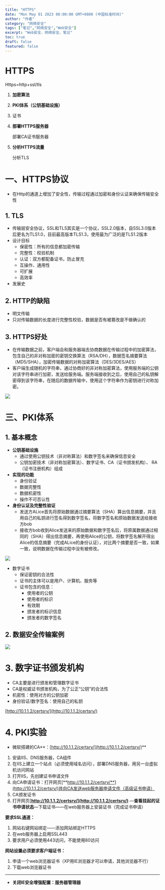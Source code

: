 ```yaml
---
title: "HTTPS"
date: "Mon May 01 2023 08:00:00 GMT+0800 (中国标准时间)"
author: "作者"
category: "网络安全"
tags: ["笔记","网络安全","Web安全"]
excerpt: "Web安全、网络安全、笔记"
toc: true
draft: false
featured: false
---
```



# HTTPS

Https=http+ssl/tls

1. **加密算法**
2. **PKI体系（公钥基础设施）**
3. 证书
4. **部署HTTPS服务器**
   
    部署CA证书服务器
    
5. **分析HTTPS流量**
   
    分析TLS
    

# 一、HTTPS协议

- 在Http的通道上增加了安全性，传输过程通过加密和身份认证来确保传输安全性

## 1. TLS

- 传输层安全协议，SSL和TLS其实是一个协议，SSL2.0版本，自SSL3.0版本后更名为TLS1.0，目前最高版本TLS1.3，使用最为广泛的是TLS1.2版本
- 设计目标
    - 保密性：所有的信息都加密传输
    - 完整性：校验机制
    - 认证：双方都配备证书，防止冒充
    - 互操作、通用性
    - 可扩展
    - 高效率
- 发展史

## 2. HTTP的缺陷

- 明文传输
- 只对传输数据的长度进行完整性校验，数据是否有被篡改是不做确认的

## 3. HTTPS好处

- 在传输数据之前，客户端会和服务器端去协商数据在传输过程中的加密算法，包含自己的非对称加密的密钥交换算法（RSA/DH），数据签名摘要算法（MD5/SHA），加密传输数据的对称加密算法（DES/3DES/AES）
- 客户端生成随机的字符串，通过协商好的非对称加密算法，使用服务端的公钥对该字符串进行加密，发送给服务端。服务端接收到之后，使用自己的私钥解密得到该字符串，在随后的数据传输中，使用这个字符串作为密钥进行对称加密。

![](https://cdn.jsdelivr.net/gh/yy0691/img-bed@main/Net_Safe_Notion/Untitled%2068.png)

# 三、PKI体系

## 1. 基本概念

- **公钥基础设施**
    - 通过使用公钥技术（非对称算法）和数字签名来确保信息安全
    - 公钥加密技术（非对称加密算法）、数字证书、CA（证书颁发机构）、 RA（证书注册机构）组成
- **实现的功能**
    - 身份验证
    - 数据完整性
    - 数据机密性
    - 操作不可否认性
- **身份认证及完整性验证**
    - 发送方ALice首先将原始数据通过摘要算法（SHA）算出信息摘要，并且用自己的私钥进行签名得到数字签名，将数字签名和原始数据发送给接收方bob
    - 接收方bob收到Alice发送来的原始数据和数字签名后，将原属数据通过相同的（SHA）得出信息摘要，再使用Alice的公钥，将数字签名解开得出Alice的信息摘要（完成ALice的身份认证），对比两个摘要是否一致，如果一致，说明数据在传输过程中没有被修改。

![](https://cdn.jsdelivr.net/gh/yy0691/img-bed@main/Net_Safe_Notion/Untitled%2069.png)

- 数字证书
    - 保证密钥的合法性
    - 证书的主体可以是用户、计算机、服务等
    - 证书包含的信息：
        - 使用者的公钥
        - 使用者的标识
        - 有效期
        - 颁发者的标识信息
        - 颁发者的数字签名

## 2. 数据安全传输案例

![](https://cdn.jsdelivr.net/gh/yy0691/img-bed@main/Net_Safe_Notion/Untitled%2070.png)

# 3. 数字证书颁发机构

- CA主要是进行颁发和管理数字证书
- CA是权威证书颁发机构，为了公正“公钥”的合法性
- 机密性：使用对方的公钥加密
- 身份验证/数字签名：使用自己的私钥

[http://10.1.1.2/certsrv/](http://10.1.1.2/certsrv/)

# 4. PKI实验

- 微软搭建的CA**：[http://10.1.1.2/certsrv/](http://10.1.1.2/certsrv/)**
1. 安装IIS、DNS服务器，CA组件
2. 在IIS上建立一个站点（必须使用域名访问），部署DNS服务器，用另一台虚拟机访问网站
3. 打开IIS，先创建证书申请文件
4. 向CA申请证书：打开网页[**http://10.1.1.2/certsrv/**](http://10.1.1.2/certsrv/)并向CA发送web服务器申请文件（高级证书申请）
5. CA颁发证书
6. 打开网页[**http://10.1.1.2/certsrv/](http://10.1.1.2/certsrv/)** —**查看挂起的证书申请状态**—下载证书——在web服务器上安装证书（完成证书申请）

**要求SSL通道：**

1. 网站右键网站绑定——添加网站绑定HTTPS
2. 在web服务器上启用SSL443
3. 要求用户必须使用443访问，不能使用80访问

**网站设置必须要求客户端证书：**

1. 申请一个web浏览器证书（XP用IE浏览器才可以申请，其他浏览器不行）
2. 下载web浏览器证书

---

- **关闭IE安全增强配置：服务器管理器**